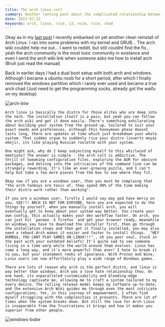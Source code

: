 ```yaml
---
title: The arch linux cult
summary: Another ranting post about the complicated relationship between me and my favourite distro 
date: 2023-07-22
keywords: arch, linux, rice, i3, nvim, rice, chad
---
```


Okay as in my [last post](https://www.jabed.dev/posts/doing-environment-variables-the-right-way) I recently embarked on yet another clean reinstall of Arch Linux. I ran into some problems with my kernel and GRUB... The arch wiki couldnt help me out... I went to reddit, but still couldnt find the fix... yeah the arch community is the most toxic community in existance and even I send the arch wiki link when someone asks me how to install arch (Bruh just read the manual)
    
Back in earlier days I had a dual boot setup with both arch and windows. Although I became a ubuntu noob for a short period, after which I finally removed the windows partition which i rarely ever used and became a true arch chad (Just need to get the programming socks, already got the waifu on my desktop)

![arch-btw](https://cdn.jabed.dev/arch-btw.jpg)

    Arch linux is basically the distro for those elites who are deep into the tech. The installation itself is a pain, but yeah you can follow the arch wiki and get it done easily. There's something exhilarating about building your system from the ground up, tailored to suit your exact needs and preferences, although this honeymoon phase doesnt lasts long, there are updates at time which just breakdown your whole system. That sudden urgue to suddenly rice your distro (inserts moyai emoji), its like playing Russian roulette with your system. 

    One might ask, why do I keep subjecting myself to this whirlwind of emotions? The answer is simple - the arch cult is addictive. The thrill of tweaking configuration files, exploring the AUR for obscure packages, and delving into the intricacies of the command line can be strangely rewarding. It's like an ever-growing puzzle, and I can't help but take a few more pieces from the box to see where they fit.

    Okay now if you are a windows user, then you must be complaing that "the arch fanboys are toxic af, they spend 90% of the time making their distro work rather than working".

    If you are a windows user, firstly I would say may god have mercy on you, SEE!!! ARCH IS NOT FOR EVRYONE, here you are expected to do the things by yourself, when you manually install arch, you will eventually get to know about your system way better. You create your own config, this actually makes your dev workflow faster. On arch, you can just hit `pacman -S firefox` and get your browser ready, meanwhile on windows you have to download the installer first, then go through the installation steps and then get it finally installed, you may also need a reboot.Arch makes it easier and faster to install things. _"HEY DUMB$$, YOU CANT PLAY GAMES ON LINUX!!!"_, oh you poor soul, stuck in the past with your outdated beliefs! It's quite sad to see someone living in a time warp while the world around them evolves. Linux has come a long way, and it's more powerful than ever! I hate to break it to you, but your statement reeks of ignorance. With Proton and Wine, Linux users can now effortlessly play a wide range of Windows games. 

    There are lots of reason why arch is the perfect distro, and linux is way better than windows. Arch was a love hate relationship thou. On one hand, its unparalleled customizability and bleeding-edge technology captivate me, allowing me to craft a system tailored to my every desire. The rolling release model keeps my software up-to-date, and the extensive Arch Wiki guides me through even the most intricate configurations. Yet, in this journey of empowerment, I often find myself struggling with the complexities it presents. There are lot of times when the system breaks down. But still the love for Arch Linux is inseparable from the frustrations it brings and how it makes you superior from other people.

![windows-bobe](https://cdn.jabed.dev/windows-bobe.png)
